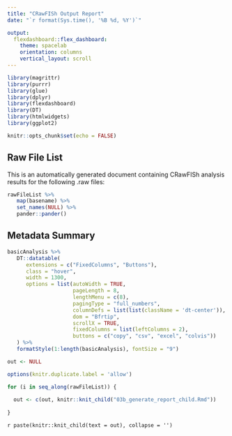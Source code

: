 ```yaml
---
title: "CRawFISh Output Report"
date: "`r format(Sys.time(), '%B %d, %Y')`"

output: 
  flexdashboard::flex_dashboard:
    theme: spacelab
    orientation: columns
    vertical_layout: scroll
---
```


```r

library(magrittr)
library(purrr)
library(glue)
library(dplyr)
library(flexdashboard)
library(DT)
library(htmlwidgets)
library(ggplot2)

knitr::opts_chunk$set(echo = FALSE)
```

## Raw File List

This is an automatically generated document containing CRawFISh analysis results for the following .raw files:

```r

rawFileList %>%
   map(basename) %>%
   set_names(NULL) %>% 
   pander::pander()

```

## Metadata Summary

```r

basicAnalysis %>% 
   DT::datatable(
      extensions = c("FixedColumns", "Buttons"),
      class = "hover",
      width = 1300,
      options = list(autoWidth = TRUE,
                     pageLength = 8,
                     lengthMenu = c(8),
                     pagingType = "full_numbers",
                     columnDefs = list(list(className = 'dt-center')),
                     dom = "Bfrtip",
                     scrollX = TRUE,
                     fixedColumns = list(leftColumns = 2),
                     buttons = c("copy", "csv", "excel", "colvis"))
   ) %>% 
   formatStyle(1:length(basicAnalysis), fontSize = "9")

```

```r

out <- NULL

options(knitr.duplicate.label = 'allow')

for (i in seq_along(rawFileList)) {
  
  out <- c(out, knitr::knit_child("03b_generate_report_child.Rmd"))
  
}

```

`r paste(knitr::knit_child(text = out), collapse = '')`